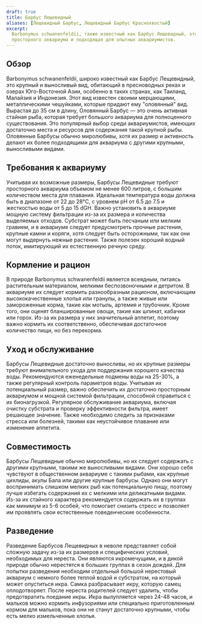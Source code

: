 ```yaml
---
draft: true
title: Барбус Лещевидный
aliases: [Лещевидный Барбус, Лещевидный Барбус Краснохвостый]
excerpt:
  Barbonymus schwanenfeldii, также известный как Барбус Лещевидный, это крупная, активная стайная рыба, требующая
  просторного аквариума и подходящая для опытных аквариумистов.
---
```


## Обзор

Barbonymus schwanenfeldii, широко известный как Барбус Лещевидный, это крупный и выносливый вид, обитающий в
пресноводных реках и озерах Юго-Восточной Азии, особенно в таких странах, как Таиланд, Малайзия и Индонезия. Этот вид
известен своими мерцающими, металлическими чешуйками, которые придают ему "оловянный" вид. Вырастая до 35 см в длину,
Оловянный Барбус — это очень активная стайная рыба, которая требует большого аквариума для полноценного существования.
Это популярный выбор среди аквариумистов, имеющих достаточно места и ресурсов для содержания такой крупной рыбы.
Оловянные Барбусы обычно миролюбивы, хотя их размер и активность делают их более подходящими для аквариума с другими
крупными, выносливыми видами.

## Требования к аквариуму

Учитывая их возможные размеры, Барбусы Лещевидные требуют просторного аквариума объемом не менее 600 литров, с большим
количеством места для плавания. Идеальная температура воды должна быть в диапазоне от 22 до 28°C, с уровнем pH от 6.5 до
7.5 и жесткостью воды от 5 до 15 dGH. Важно установить в аквариуме мощную систему фильтрации из-за их размера и
количества выделяемых отходов. Субстрат может быть песчаным или мелким гравием, и в аквариуме следует предусмотреть
прочные растения, крупные камни и коряги, хотя следует быть осторожными, так как они могут выдернуть нежные растения.
Также полезен хороший водный поток, имитирующий их естественную речную среду.

## Кормление и рацион

В природе Barbonymus schwanenfeldii является всеядным, питаясь растительным материалом, мелкими беспозвоночными и
детритом. В аквариуме их следует кормить разнообразным рационом, включающим высококачественные хлопья или гранулы, а
также живые или замороженные корма, такие как мотыль, артемия и трубочник. Кроме того, они оценят бланшированные овощи,
такие как шпинат, кабачки или горох. Из-за их размера у них значительный аппетит, поэтому важно кормить их
соответственно, обеспечивая достаточное количество пищи, но без перекорма.

## Уход и обслуживание

Барбусы Лещевидные достаточно выносливы, но их крупные размеры требуют внимательного ухода для поддержания хорошего
качества воды. Рекомендуются еженедельные подмены воды на 25-30%, а также регулярный контроль параметров воды. Учитывая
их потенциальный размер, важно обеспечить их достаточно просторным аквариумом и мощной системой фильтрации, способной
справиться с их бионагрузкой. Регулярное обслуживание аквариума, включая очистку субстрата и проверку эффективности
фильтра, имеет решающее значение. Также необходимо следить за признаками стресса или болезней, такими как неустойчивое
плавание или изменение аппетита.

## Совместимость

Барбусы Лещевидные обычно миролюбивы, но их следует содержать с другими крупными, такими же выносливыми видами. Они
хорошо себя чувствуют в общественном аквариуме с такими рыбами, как крупные цихлиды, акулы Бала или другие крупные
барбусы. Однако они могут воспринимать слишком мелких рыб как потенциальную пищу, поэтому лучше избегать содержания их с
мелкими или деликатными видами. Из-за их стайного характера рекомендуется содержать их в группах как минимум из 5-6
особей, что помогает снизить стресс и позволяет им проявлять свои естественные поведенческие особенности.

## Разведение

Разведение Барбусов Лещевидных в неволе представляет собой сложную задачу из-за их размеров и специфических условий,
необходимых для нереста. Они являются икромечущими, и в дикой природе обычно нерестятся в больших группах в сезон
дождей. Для попытки разведения необходим отдельный большой нерестовый аквариум с немного более теплой водой и
субстратом, на который может опуститься икра. Самка разбрасывает икру, которую самец оплодотворяет. После нереста
родителей следует удалить, чтобы предотвратить поедание икры. Икра вылупляется через 24-48 часов, и мальков можно
кормить инфузориями или специально приготовленным кормом для мальков, пока они не станут достаточно крупными, чтобы есть
мелко измельченные хлопья.
